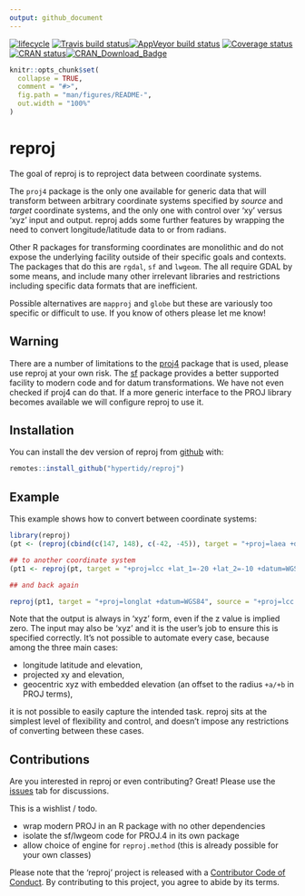 ```yaml
---
output: github_document
---
```



<!-- README.md is generated from README.Rmd. Please edit that file -->

  [![lifecycle](https://img.shields.io/badge/lifecycle-experimental-orange.svg)](https://www.tidyverse.org/lifecycle/#experimental) [![Travis build status](https://travis-ci.org/hypertidy/reproj.svg?branch=master)](https://travis-ci.org/hypertidy/reproj)[![AppVeyor build status](https://ci.appveyor.com/api/projects/status/github/hypertidy/reproj?branch=master&svg=true)](https://ci.appveyor.com/project/mdsumner/reproj) [![Coverage status](https://codecov.io/gh/hypertidy/reproj/branch/master/graph/badge.svg)](https://codecov.io/github/hypertidy/reproj?branch=master) [![CRAN status](https://www.r-pkg.org/badges/version/reproj)](https://cran.r-project.org/package=reproj)[![CRAN\_Download\_Badge](http://cranlogs.r-pkg.org/badges/reproj)](https://cran.r-project.org/package=reproj)


```r
knitr::opts_chunk$set(
  collapse = TRUE,
  comment = "#>",
  fig.path = "man/figures/README-",
  out.width = "100%"
)
```
# reproj

The goal of reproj is to reproject data between coordinate systems. 

The `proj4` package is the only one available for generic data that will transform between arbitrary coordinate systems specified by _source_ and _target_ coordinate systems, and the only one with control over 'xy' versus 'xyz' input and output.  reproj adds some further features by wrapping the need to convert longitude/latitude data to or from radians. 

Other R packages for transforming coordinates are monolithic and do not expose the underlying facility outside of their
specific goals and contexts. The packages that do this are `rgdal`, `sf` and `lwgeom`. The all require GDAL by some means, and include many other irrelevant libraries and restrictions including specific data formats that are inefficient. 

Possible alternatives are `mapproj` and `globe` but these are variously too specific or difficult to use. If you know of others please let me know!


## Warning

There are a number of limitations to the [proj4](https://CRAN.r-project.org/package=proj4) package that is used, please use reproj at your own risk. The [sf](https://CRAN.r-project.org/package=sf) package provides a better supported facility to modern code and for datum transformations. We have not even checked if proj4 can do that. If a more generic interface to the PROJ library becomes available we will configure reproj to use it. 

## Installation

You can install the dev version of reproj from [github](https://github.com/hypertidy/reproj/) with:

```r
remotes::install_github("hypertidy/reproj")
```

## Example

This example shows how to convert between coordinate systems: 

```r
library(reproj)
(pt <- (reproj(cbind(c(147, 148), c(-42, -45)), target = "+proj=laea +datum=WGS84", source = 4326)))

## to another coordinate system
(pt1 <- reproj(pt, target = "+proj=lcc +lat_1=-20 +lat_2=-10 +datum=WGS84", source = "+proj=laea +datum=WGS84"))

## and back again

reproj(pt1, target = "+proj=longlat +datum=WGS84", source = "+proj=lcc +lat_1=-20 +lat_2=-10 +datum=WGS84")

```

Note that the output is always in 'xyz' form, even if the z value is implied zero. The input may also be 'xyz' and it is the user's job to ensure this is specified correctly. It's not possible to automate every case, because among the three main cases: 

* longitude latitude and elevation,
* projected xy and elevation,
* geocentric xyz with embedded elevation (an offset to the radius `+a/+b` in PROJ terms),

it is not possible to easily capture the intended task. reproj sits at the simplest level of flexibility and control, and doesn't impose any restrictions of converting between these cases. 



## Contributions

Are you interested in reproj or even contributing? Great!  Please use the [issues](https://github.com/hypertidy/reproj/issues) tab for discussions. 


This is a wishlist / todo. 

* wrap modern PROJ in an R package with no other dependencies
* isolate the sf/lwgeom code for PROJ.4 in its own package
* allow choice of engine for `reproj.method` (this is already possible for your own classes)



Please note that the 'reproj' project is released with a [Contributor Code of Conduct](CODE_OF_CONDUCT.md). By contributing to this project, you agree to abide by its terms.

